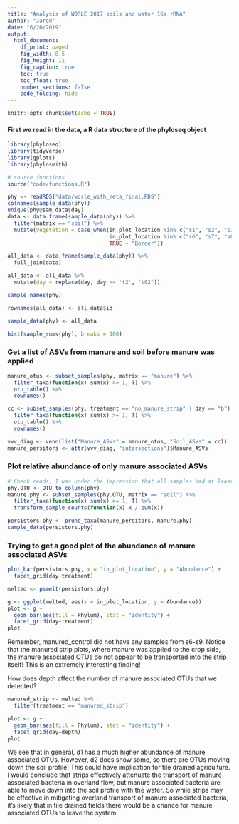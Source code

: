 ```yaml
---
title: "Analysis of WORLE 2017 soils and water 16s rRNA"
author: "Jared"
date: "6/20/2019"
output:
  html_document:
    df_print: paged
    fig_width: 8.5
    fig_height: 11
    fig_caption: true
    toc: true
    toc_float: true
    number_sections: false
    code_folding: hide
---
```


```r
knitr::opts_chunk$set(echo = TRUE)
```

#### First we read in the data, a R data structure of the phyloseq object       
```r
library(phyloseq)
library(tidyverse)
library(gplots)
library(phylosmith)
```
```r
# source functions
source("code/functions.R")
```

```r
phy <- readRDS("data/worle_with_meta_final.RDS")
colnames(sample_data(phy))
unique(phy@sam_data$day)
data <- data.frame(sample_data(phy)) %>%
  filter(matrix == "soil") %>%
  mutate(Vegetation = case_when(in_plot_location %in% c("s1", "s2", "s3", "s4") ~ "Crop",
                                in_plot_location %in% c("s6", "s7", "s8", "s9") ~ "Prairie",
                                TRUE ~ "Border"))

all_data <- data.frame(sample_data(phy)) %>%
  full_join(data)

all_data <- all_data %>%
  mutate(day = replace(day, day == 't2', "t02"))

sample_names(phy)

rownames(all_data) <- all_data$id

sample_data(phy) <- all_data
```
```r
hist(sample_sums(phy), breaks = 100)
```

### Get a list of ASVs from manure and soil before manure was applied
```r
manure_otus <- subset_samples(phy, matrix == "manure") %>%
  filter_taxa(function(x) sum(x) >= 1, T) %>%
  otu_table() %>%
  rownames()

cc <- subset_samples(phy, treatment == "no_manure_strip" | day == "b") %>%
  filter_taxa(function(x) sum(x) >= 1, T) %>%
  otu_table() %>%
  rownames()

vvv_diag <- venn(list("Manure_ASVs" = manure_otus, "Soil_ASVs" = cc))
manure_persitors <- attr(vvv_diag, "intersections")$Manure_ASVs 
```

### Plot relative abundance of only manure associated ASVs   
```r
# Check reads, I was under the impression that all samples had at least 10k
phy.OTU <- OTU_to_column(phy)
manure.phy <- subset_samples(phy.OTU, matrix == "soil") %>%
  filter_taxa(function(x) sum(x) >= 1, T) %>% 
  transform_sample_counts(function(x) x / sum(x))

persistors.phy <- prune_taxa(manure_persitors, manure.phy) 
sample_data(persistors.phy)
```

### Trying to get a good plot of the abundance of manure associated ASVs
```r
plot_bar(persistors.phy, x = "in_plot_location", y = "Abundance") +
  facet_grid(day~treatment)
```
```r
melted <- psmelt(persistors.phy)

g <- ggplot(melted, aes(x = in_plot_location, y = Abundance))
plot <- g + 
  geom_bar(aes(fill = Phylum), stat = "identity") +
  facet_grid(day~treatment)
plot
```

Remember, manured_control did not have any samples from s6-s9. Notice that the manured strip plots, where manure was applied to the crop side, the manure associated OTUs do not appear to be transported into the strip itself! This is an extremely interesting finding! 

How does depth affect the number of manure associated OTUs that we detected? 
```r
manured_strip <- melted %>%
  filter(treatment == "manured_strip")

plot <- g + 
  geom_bar(aes(fill = Phylum), stat = "identity") +
  facet_grid(day~depth)
plot
```

We see that in general, d1 has a much higher abundance of manure associated OTUs. However, d2 does show some, so there are OTUs moving down the soil profile! This could have implication for tile drained agriculture. I would conclude that strips effectively attenuate the transport of manure associated bacteria in overland flow, but manure associated bacteria are able to move down into the soil profile with the water. So while strips may be effective in mitigating overland transport of manure associated bacteria, it's likely that in tile drained fields there would be a chance for manure associated OTUs to leave the system. 
